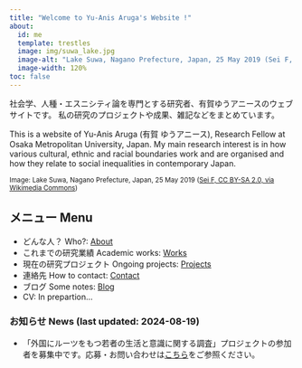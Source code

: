 ```yaml
---
title: "Welcome to Yu-Anis Aruga's Website !"
about:
  id: me
  template: trestles
  image: img/suwa_lake.jpg
  image-alt: "Lake Suwa, Nagano Prefecture, Japan, 25 May 2019 (Sei F, CC BY-SA 2.0, via Wikimedia Commons)"
  image-width: 120%
toc: false
---
```


::: {#me style="margin: 0 auto; font-family: \"UD デジタル 教科書体 N-R\": padding-top: 0 px;"}
社会学、人種・エスニシティ論を専門とする研究者、有賀ゆうアニースのウェブサイトです。 私の研究のプロジェクトや成果、雑記などをまとめています。

This is a website of Yu-Anis Aruga (有賀 ゆうアニース), Research Fellow at Osaka Metropolitan University, Japan. My main research interest is in how various cultural, ethnic and racial boundaries work and are organised and how they relate to social inequalities in contemporary Japan.

[Image: Lake Suwa, Nagano Prefecture, Japan, 25 May 2019 ([Sei F, CC BY-SA 2.0, via Wikimedia Commons](https://commons.wikimedia.org/wiki/File:Lake_Suwa,_Nagano_Prefecture;_May_2019_(01).jpg))]{style="font-size: smaller;"}

::: callout-note
## メニュー Menu

-   どんな人？ Who?: [About](about.qmd)
-   これまでの研究業績 Academic works: [Works](work.qmd)
-   現在の研究プロジェクト Ongoing projects: [Projects](project.qmd)
-   連絡先 How to contact: [Contact](contact.qmd)
-   ブログ Some notes: [Blog](blog.qmd)
-   CV: In prepartion...
:::
:::

### お知らせ News (last updated: 2024-08-19)

-   「外国にルーツをもつ若者の生活と意識に関する調査」プロジェクトの参加者を募集中です。応募・お問い合わせは[こちら](prj-youth.qmd)をご参照ください。